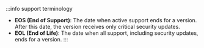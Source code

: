 :::info support terminology
- **EOS (End of Support)**: The date when active support ends for a version. After this date, the version receives only critical security updates.
- **EOL (End of Life)**: The date when all support, including security updates, ends for a version.
:::
